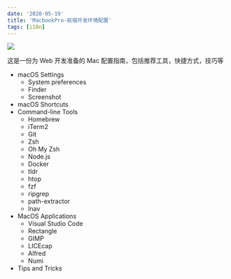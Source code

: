 ```yaml
---
date: '2020-05-19'
title: 'MacbookPro-前端开发环境配置'
tags: [i18n]
---
```


![](https://cdn.jsdelivr.net/gh/funnypan/pics@master/img/20200427135628.png)

这是一份为 Web 开发准备的 Mac 配置指南，包括推荐工具，快捷方式，技巧等

- macOS Settings
  - System preferences
  - Finder
  - Screenshot
- macOS Shortcuts
- Command-line Tools
  - Homebrew
  - iTerm2
  - Git
  - Zsh
  - Oh My Zsh
  - Node.js
  - Docker
  - tldr
  - htop
  - fzf
  - ripgrep
  - path-extractor
  - lnav
- MacOS Applications
  - Visual Studio Code
  - Rectangle
  - GIMP
  - LICEcap
  - Alfred
  - Numi
- Tips and Tricks
